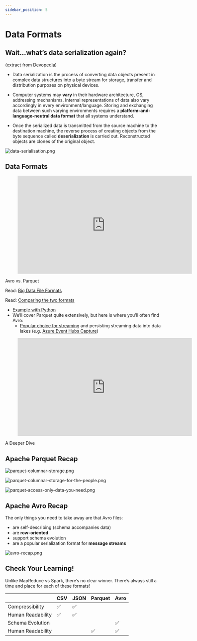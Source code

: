 ```yaml
---
sidebar_position: 5
---
```


# Data Formats
## Wait...what’s data serialization again?
(extract from [Devopedia](https://devopedia.org/data-serialization))

* Data serialization is the process of converting data objects present in complex data structures into a byte stream for storage, transfer and distribution purposes on physical devices.

* Computer systems may **vary** in their hardware architecture, OS, addressing mechanisms. Internal representations of data also vary accordingly in every environment/language. Storing and exchanging data between such varying environments requires a **platform-and-language-neutral data format** that all systems understand.

* Once the serialized data is transmitted from the source machine to the destination machine, the reverse process of creating objects from the byte sequence called **deserialization** is carried out. Reconstructed objects are clones of the original object.


<div style={{textAlign: 'center'}}>

![data-serialisation.png](./assets/data-serialisation.png)

</div>

## Data Formats

<div style={{textAlign: 'center'}}>
    <figure class="video-container">
        <iframe width="560" height="315" src="https://www.youtube.com/embed/jKfKmBdPuT4" title="YouTube video player" frameborder="0" allow="accelerometer; autoplay; clipboard-write; encrypted-media; gyroscope; picture-in-picture" allowfullscreen></iframe>
    </figure>
Avro vs. Parquet
</div>

Read: [Big Data File Formats](https://luminousmen.com/post/big-data-file-formats)

Read: [Comparing the two formats](https://www.datanami.com/2018/05/16/big-data-file-formats-demystified/#:~:text=The%20biggest%20difference%20between%20ORC,in%20a%20row%2Dbased%20format.&text=While%20column%2Doriented%20stores%20like,might%20be%20the%20better%20choice.)
* [Example with Python](https://www.confessionsofadataguy.com/big-data-file-showdown-avro-vs-parquet-with-python/)
* We’ll cover Parquet quite extensively, but here is where you’ll often find Avro:
  * [Popular choice for streaming](https://www.confluent.io/blog/avro-kafka-data/) and persisting streaming data into data lakes (e.g. [Azure Event Hubs Capture](https://docs.microsoft.com/en-us/azure/event-hubs/event-hubs-capture-overview#exploring-the-captured-files-and-working-with-avro))

<div style={{textAlign: 'center'}}>

<figure class="video-container">
    <iframe width="560" height="315" src="https://www.youtube.com/embed/1j8SdS7s_NY" title="YouTube video player" frameborder="0" allow="accelerometer; autoplay; clipboard-write; encrypted-media; gyroscope; picture-in-picture" allowfullscreen></iframe>
</figure>

A Deeper Dive

</div>

## Apache Parquet Recap

<div style={{textAlign: 'center'}}>

![parquet-columnar-storage.png](./assets/parquet-columnar-storage.png)

![parquet-columnar-storage-for-the-people.png](./assets/parquet-columnar-storage-for-the-people.png)

![parquet-access-only-data-you-need.png](./assets/parquet-access-only-data-you-need.png)

</div>

## Apache Avro Recap
The only things you need to take away are that Avro files:
* are self-describing (schema accompanies data)
* are **row-oriented**
* support schema evolution
* are a popular serialization format for **message streams**

<div style={{textAlign: 'center'}}>

![avro-recap.png](./assets/avro-recap.png)

</div>

## Check Your Learning!
Unlike MapReduce vs Spark, there’s no clear winner.
There’s always still a time and place for each of these formats!

| | CSV | JSON | Parquet | Avro |
| --- | --- | --- | --- | --- |
|Compressibility | :white_check_mark: | :white_check_mark: | | |
|Human Readability | :white_check_mark: | :white_check_mark: | | |
|Schema Evolution | | | | :white_check_mark: |
|Human Readability | | | :white_check_mark: | :white_check_mark: |